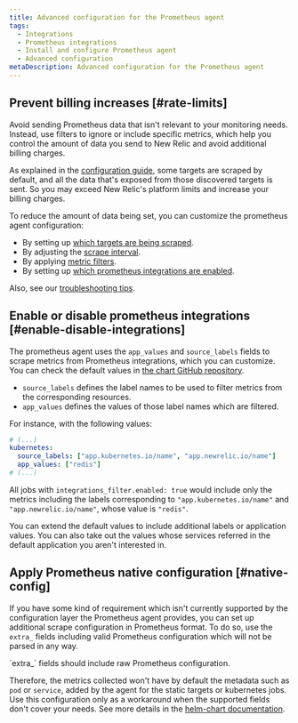 ```yaml
---
title: Advanced configuration for the Prometheus agent
tags:
  - Integrations
  - Prometheus integrations
  - Install and configure Prometheus agent
  - Advanced configuration
metaDescription: Advanced configuration for the Prometheus agent
---
```


## Prevent billing increases [#rate-limits]

Avoid sending Prometheus data that isn't relevant to your monitoring needs. Instead, use filters to ignore or include specific metrics, which help you control the amount of data you send to New Relic and avoid additional billing charges.

As explained in the [configuration guide](/docs/infrastructure/prometheus-integrations/install-configure-prometheus-agent/setup-prometheus-agent), some targets are scraped by default, and all the data that's exposed from those discovered targets is sent. So you may exceed New Relic's platform limits and increase your billing charges.

To reduce the amount of data being set, you can customize the prometheus agent configuration:

* By setting up [which targets are being scraped](/docs/infrastructure/prometheus-integrations/install-configure-prometheus-agent/setup-prometheus-agent#scrape-prometheus-integrations).
* By adjusting the [scrape interval](/docs/infrastructure/prometheus-integrations/install-configure-prometheus-agent/setup-prometheus-agent#target-scrape-interval).
* By applying [metric filters](/docs/infrastructure/prometheus-integrations/install-configure-prometheus-agent/setup-prometheus-agent#drop-keep-metrics).
* By setting up [which prometheus integrations are enabled](/docs/infrastructure/prometheus-integrations/install-configure-prometheus-agent/advanced-configuration#enable-disable-integrations).

Also, see our [troubleshooting tips](/docs/infrastructure/prometheus-integrations/install-configure-prometheus-agent/troubleshooting-guide).

## Enable or disable prometheus integrations [#enable-disable-integrations]

The prometheus agent uses the `app_values` and `source_labels` fields to scrape metrics from Prometheus integrations, which you can customize. You can check the default values in [the chart GitHub repository](https://github.com/newrelic/newrelic-prometheus-configurator/blob/main/charts/newrelic-prometheus-agent/values.yaml).

* `source_labels` defines the label names to be used to filter metrics from the corresponding resources.
* `app_values` defines the values of those label names which are filtered.

For instance, with the following values:

```yaml
# (...)
kubernetes:
  source_labels: ["app.kubernetes.io/name", "app.newrelic.io/name"]
  app_values: ["redis"]
# (...)
```

All jobs with `integrations_filter.enabled: true` would include only the metrics including the labels corresponding to `"app.kubernetes.io/name"` and `"app.newrelic.io/name"`, whose value is `"redis"`.

You can extend the default values to include additional labels or application values. You can also take out the values whose services referred in the default application you aren't interested in.

## Apply Prometheus native configuration [#native-config]

If you have some kind of requirement which isn't currently supported by the configuration layer the Prometheus agent provides, you can set up additional scrape configuration in Prometheus format. To do so, use the `extra_` fields including valid Prometheus configuration which will not be parsed in any way.

<Callout variant='important'>
  `extra_` fields should include raw Prometheus configuration.
</Callout>

Therefore, the metrics collected won't have by default the metadata such as `pod` or `service`, added by the agent for the static targets or kubernetes jobs. Use this configuration only as a workaround when the supported fields don't cover your needs. See more details in the [helm-chart documentation](https://github.com/newrelic/newrelic-prometheus-configurator/blob/main/charts/newrelic-prometheus-agent/README.md).
